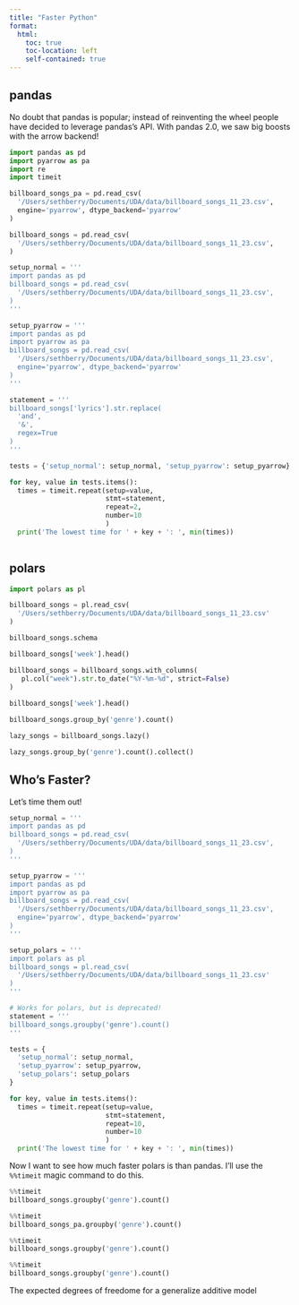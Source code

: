 ```yaml
---
title: "Faster Python"
format:
  html:
    toc: true
    toc-location: left
    self-contained: true
---
```


## pandas

No doubt that pandas is popular; instead of reinventing the wheel people have decided to leverage pandas's API. With pandas 2.0, we saw big boosts with the arrow backend!

```python
import pandas as pd
import pyarrow as pa
import re
import timeit

billboard_songs_pa = pd.read_csv(
  '/Users/sethberry/Documents/UDA/data/billboard_songs_11_23.csv', 
  engine='pyarrow', dtype_backend='pyarrow'
)

billboard_songs = pd.read_csv(
  '/Users/sethberry/Documents/UDA/data/billboard_songs_11_23.csv', 
)

setup_normal = '''
import pandas as pd
billboard_songs = pd.read_csv(
  '/Users/sethberry/Documents/UDA/data/billboard_songs_11_23.csv', 
)
'''

setup_pyarrow = '''
import pandas as pd
import pyarrow as pa
billboard_songs = pd.read_csv(
  '/Users/sethberry/Documents/UDA/data/billboard_songs_11_23.csv', 
  engine='pyarrow', dtype_backend='pyarrow'
)
'''

statement = '''
billboard_songs['lyrics'].str.replace(
  'and',
  '&', 
  regex=True
)
'''

tests = {'setup_normal': setup_normal, 'setup_pyarrow': setup_pyarrow}

for key, value in tests.items():
  times = timeit.repeat(setup=value, 
                        stmt=statement,
                        repeat=2,
                        number=10
                        )
  print('The lowest time for ' + key + ': ', min(times))
  
```

## polars

```python
import polars as pl

billboard_songs = pl.read_csv(
  '/Users/sethberry/Documents/UDA/data/billboard_songs_11_23.csv'
)

billboard_songs.schema

billboard_songs['week'].head()

billboard_songs = billboard_songs.with_columns(
   pl.col("week").str.to_date("%Y-%m-%d", strict=False)
)
  
billboard_songs['week'].head()  

billboard_songs.group_by('genre').count()

lazy_songs = billboard_songs.lazy()

lazy_songs.group_by('genre').count().collect()
```


## Who's Faster?

Let's time them out!

```python

setup_normal = '''
import pandas as pd
billboard_songs = pd.read_csv(
  '/Users/sethberry/Documents/UDA/data/billboard_songs_11_23.csv', 
)
'''

setup_pyarrow = '''
import pandas as pd
import pyarrow as pa
billboard_songs = pd.read_csv(
  '/Users/sethberry/Documents/UDA/data/billboard_songs_11_23.csv', 
  engine='pyarrow', dtype_backend='pyarrow'
)
'''

setup_polars = '''
import polars as pl
billboard_songs = pl.read_csv(
  '/Users/sethberry/Documents/UDA/data/billboard_songs_11_23.csv'
)
'''

# Works for polars, but is deprecated!
statement = '''
billboard_songs.groupby('genre').count()
'''

tests = {
  'setup_normal': setup_normal, 
  'setup_pyarrow': setup_pyarrow, 
  'setup_polars': setup_polars
}

for key, value in tests.items():
  times = timeit.repeat(setup=value, 
                        stmt=statement,
                        repeat=10,
                        number=10
                        )
  print('The lowest time for ' + key + ': ', min(times))

```


Now I want to see how much faster polars is than pandas. I'll use the `%%timeit` magic command to do this.

```python
%%timeit
billboard_songs.groupby('genre').count()
```

```python
%%timeit
billboard_songs_pa.groupby('genre').count()
```

```python
%%timeit
billboard_songs.groupby('genre').count()
```

```python
%%timeit
billboard_songs.groupby('genre').count()
```

The expected degrees of freedome for a generalize additive model 